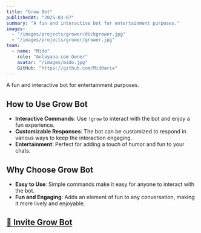 ```yaml
---
title: "Grow Bot"
publishedAt: "2025-03-07"
summary: "A fun and interactive bot for entertainment purposes."
images:
  - "/images/projects/grower/dickgrower.jpg"
  - "/images/projects/grower/grower.jpg"
team:
  - name: "Mido"
    role: "Anlayana.com Owner"
    avatar: "/images/mido.jpg"
    GitHub: "https://github.com/Mid0aria"
---
```


A fun and interactive bot for entertainment purposes.

## How to Use Grow Bot

- **Interactive Commands**: Use ``!grow`` to interact with the bot and enjoy a fun experience.
- **Customizable Responses**: The bot can be customized to respond in various ways to keep the interaction engaging.
- **Entertainment**: Perfect for adding a touch of humor and fun to your chats.

## Why Choose Grow Bot

- **Easy to Use**: Simple commands make it easy for anyone to interact with the bot.
- **Fun and Engaging**: Adds an element of fun to any conversation, making it more lively and enjoyable.

## [🍆 Invite Grow Bot](https://discord.com/oauth2/authorize?client_id=123456789012345678&scope=bot&permissions=8)
```